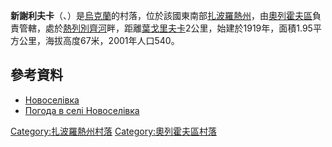 {{coord|47|36|54|N|35|59|41|E|scale:100000|display=title}}
{{Infobox settlement
| name = 新謝利夫卡
| image_skyline = 
| imagesize = 250px
| image_caption = 市政廳
| image_flag = 
| image_shield = 
| pushpin_map = Ukraine
| pushpin_label_position = bottom
| subdivision_type = 國家
| subdivision_name = {{UKR}}
| subdivision_type1 = [[烏克蘭行政區劃|州份]]
| subdivision_name1 = [[扎波羅熱州|扎波羅熱州]]
| subdivision_type2 = [[區_(烏克蘭)|區]]
| subdivision_name2 = [[奧列霍夫區|奧列霍夫區]]
| subdivision_type3 = 
| subdivision_name3 = 
| leader_title = 村長
| leader_name = Мандрич Іван Іванович<br>( Mandrych Ivan Ivanovich )
| established_title = 創建時間
| established_date = 1919年
| established_title3 = 擁有自治權
| established_date3 = 
| area_total_km2 = 1953 
| population_as_of = 
| population_total = 540
| population_density_km2 = 276.5
| timezone = [[歐洲東部時間|EET]]
| utc_offset = +3
| timezone_DST = [[歐洲東部夏令時間|EET]]
| utc_offset_DST = +4
| coordinates = {{coord|47|36|54|N|35|59|41|E|region:UKR|display=inline}}
| postal_code_type = 郵政號碼
| postal_code = 70523
| area_code = +380 6141
| blank_name = [[車牌號碼|車牌號碼]]
| blank_info = 
| website =  }}

'''新謝利夫卡'''（{{lang-uk|Новоселівка}}、{{lang-ru|Новосёловка }}）是[[烏克蘭|烏克蘭]]的村落，位於該國東南部[[扎波羅熱州|扎波羅熱州]]，由[[奧列霍夫區|奧列霍夫區]]負責管轄，處於[[熱列別齊河_(孔卡河支流)|熱列別齊河]]畔，距離[[葉戈里夫卡_(奧列霍夫區)|葉戈里夫卡]]2公里，始建於1919年，面積1.95平方公里，海拔高度67米，2001年人口540。

==參考資料==
* [http://w1.c1.rada.gov.ua/pls/z7502/A005?rdat1=31.10.2011&rf7571=12704 Новоселівка]{{dead link|date=2018年3月 |bot=InternetArchiveBot |fix-attempted=yes }}
* [http://weather.in.ua/ua/zaporozhskaja/18055 Погода в селі Новоселівка] {{Wayback|url=http://weather.in.ua/ua/zaporozhskaja/18055 |date=20111220163839 }}

[[Category:扎波羅熱州村落|Category:扎波羅熱州村落]]
[[Category:奧列霍夫區村落|Category:奧列霍夫區村落]]


{{Zaporizhia-geo-stub}}
